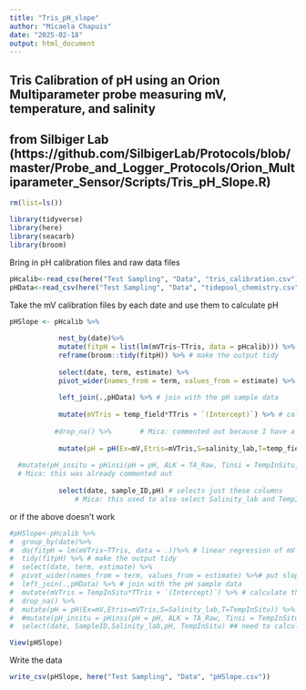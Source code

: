```yaml
---
title: "Tris_pH_slope"
author: "Micaela Chapuis"
date: "2025-02-18"
output: html_document
---
```


## Tris Calibration of pH using an Orion Multiparameter probe measuring mV, temperature, and salinity
## from Silbiger Lab (https://github.com/SilbigerLab/Protocols/blob/master/Probe_and_Logger_Protocols/Orion_Multiparameter_Sensor/Scripts/Tris_pH_Slope.R)

```r
rm(list=ls())
```

```r
library(tidyverse)
library(here)
library(seacarb)
library(broom)
```

Bring in pH calibration files and raw data files
```r
pHcalib<-read_csv(here("Test Sampling", "Data", "tris_calibration.csv"))
pHData<-read_csv(here("Test Sampling", "Data", "tidepool_chemistry.csv"))
```

Take the mV calibration files by each date and use them to calculate pH
```r
pHSlope <- pHcalib %>% 
  
            nest_by(date)%>%
            mutate(fitpH = list(lm(mVTris~TTris, data = pHcalib))) %>% # linear regression of mV and temp of the tris
            reframe(broom::tidy(fitpH)) %>% # make the output tidy
  
            select(date, term, estimate) %>%
            pivot_wider(names_from = term, values_from = estimate) %>% # put slope and intercept in their own column
  
            left_join(.,pHData) %>% # join with the pH sample data
  
            mutate(mVTris = temp_field*TTris + `(Intercept)`) %>% # calculate the mV of the tris at temperature in which the pH of samples were measured
  
           #drop_na() %>%       # Mica: commented out because I have a lot of NAs in data and this drops all no matter the column, will eventually use this again
  
            mutate(pH = pH(Ex=mV,Etris=mVTris,S=salinity_lab,T=temp_field)) %>% # calculate pH of the samples using the pH seacarb function
  
  #mutate(pH_insitu = pHinsi(pH = pH, ALK = TA_Raw, Tinsi = TempInSitu, Tlab = Temp, S = Salinity_lab_Silbiger)) %>%
  # Mica: this was already commented out 
  
            select(date, sample_ID,pH) # selects just these columns 
                # Mica: this used to also select Salinity_lab and TempInSitu but I chose to delete it because I will join back with the other data anyways

```


or if the above doesn't work
```r
#pHSlope<-pHcalib %>%
#  group_by(date)%>%
#  do(fitpH = lm(mVTris~TTris, data = .))%>% # linear regression of mV and temp of the tris
#  tidy(fitpH) %>% # make the output tidy
#  select(date, term, estimate) %>%
#  pivot_wider(names_from = term, values_from = estimate) %>%# put slope and intercept in their own column
#  left_join(.,pHData) %>% # join with the pH sample data
#  mutate(mVTris = TempInSitu*TTris + `(Intercept)`) %>% # calculate the mV of the tris at temperature in which the pH of samples were measured
#  drop_na() %>%
#  mutate(pH = pH(Ex=mV,Etris=mVTris,S=Salinity_lab,T=TempInSitu)) %>% # calculate pH of the samples using the pH seacarb function
#  #mutate(pH_insitu = pHinsi(pH = pH, ALK = TA_Raw, Tinsi = TempInSitu, Tlab = Temp, S = Salinity_lab_Silbiger)) %>%
#  select(date, SampleID,Salinity_lab,pH, TempInSitu) ## need to calculate pH insi then it is done
```


```r
View(pHSlope)
```


Write the data
```r
write_csv(pHSlope, here("Test Sampling", "Data", "pHSlope.csv"))
```

